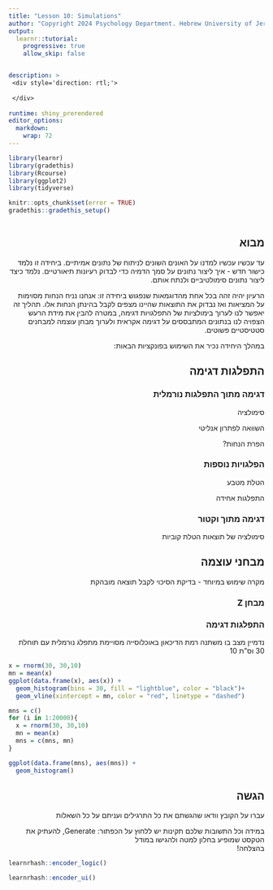 ```yaml
---
title: "Lesson 10: Simulations" 
author: "Copyright 2024 Psychology Department. Hebrew University of Jerusalem. All rights reserved"
output:
  learnr::tutorial:
    progressive: true
    allow_skip: false


description: >
 <div style='direction: rtl;'>
 
 </div>
       
runtime: shiny_prerendered  
editor_options: 
  markdown: 
    wrap: 72
---
```



```{=html}
<style>
h1, h2, h3, h4, h5, h6 {
  direction: rtl;
}
p {
  direction: rtl;
}
.text-block1 {
  direction: rtl;       /* Set text direction to right-to-left */
  text-align: right;
  background-color: #e7f3fe; /* Light grey background */
  padding: 10px;
  border-radius: 5px;
  border: 1px solid #ddd; /* Light border */
  margin: 10px 0; /* Space around the block */
}
</style>

```

```r
library(learnr)
library(gradethis)
library(Rcourse)
library(ggplot2)
library(tidyverse)

knitr::opts_chunk$set(error = TRUE)
gradethis::gradethis_setup()
```

```r

```

## מבוא

עד עכשיו עכשיו למדנו על האונים השונים לניתוח של נתונים אמיתיים. ביחידה זו נלמד כישור חדש - איך ליצור נתונים על סמך הדמיה כדי לבדוק רעיונות תיאורטיים. נלמד כיצד ליצור נתונים סימולטיביים ולנתח אותם.

הרעיון יהיה זהה בכל אחת מהדוגמאות שנפגוש ביחידה זו: אנחנו נניח הנחות מסוימות על המציאות ואז נבדוק את התוצאות שהיינו מצפים לקבל בהינתן הנחות אלו. תהליך זה יאפשר לנו לערוך בימולציות של התפלגויות דגימה, במטרה להבין את מידת הרעש הצפויה לנו בנתונים המתבססים על דגימה אקראית ולערוך מבחן עוצמה למבחנים סטטיסטיים פשוטים.

במהלך היחידה נכיר את השימוש בפונקציות הבאות:


## התפלגות דגימה

### דגימה מתוך התפלגות נורמלית

סימולציה

השוואה לפתרון אנליטי

הפרת הנחות?

### הפלגויות נוספות

הטלת מטבע

התפלגות אחידה

### דגימה מתוך וקטור

סימולציה של תוצאות הטלת קוביות 

## מבחני עוצמה

מקרה שימוש במיוחד - בדיקת הסיכוי לקבל תוצאה מובהקת

### מבחן Z







### התפלגות דגימה

נדמיין מצב בו משתנה רמת הדיכאון באוכלוסייה מסויימת מתפלג נורמלית עם תוחלת 30 וס"ת 10 

```r
x = rnorm(30, 30,10)
mn = mean(x)
ggplot(data.frame(x), aes(x)) +
  geom_histogram(bins = 30, fill = "lightblue", color = "black")+
  geom_vline(xintercept = mn, color = "red", linetype = "dashed")

```

```r
mns = c()
for (i in 1:20000){
  x = rnorm(30, 30,10)
  mn = mean(x)
  mns = c(mns, mn)
}

ggplot(data.frame(mns), aes(mns)) +
  geom_histogram()

```


## הגשה
  עברו על הקובץ וודאו שהגשתם את כל התרגילים ועניתם על כל השאלות
  
  במידה וכל התשובות שלכם תקינות יש ללחוץ על הכפתור:  Generate, להעתיק את הטקסט שמופיע בחלון למטה ולהגישו במודל  
  בהצלחה!

```r
learnrhash::encoder_logic()
```

```r
learnrhash::encoder_ui()
```